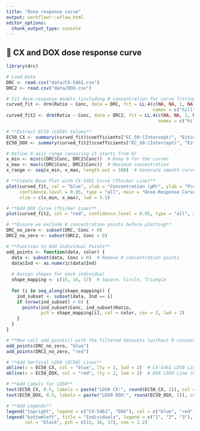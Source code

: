 ```yaml
---
title: "Dose response curve"
output: workflowr::wflow_html
editor_options:
  chunk_output_type: console
---
```


## **📌 CX and DOX dose response curve**
```r
library(drc)

# Load Data
DRC <- read.csv("data/CX-5461.csv")
DRC2 <- read.csv("data/DOX.csv")

# Fit dose-response models (including 0 concentration for curve fitting)
curved_fit <- drm(Ratio ~ Conc, data = DRC, fct = LL.4(c(NA, NA, 1, NA), 
                                                       names = c("hill", "min_value", "max_value", "EC_50")))
curved_fit2 <- drm(Ratio ~ Conc, data = DRC2, fct = LL.4(c(NA, NA, 1, NA), 
                                                         names = c("hill", "min_value", "max_value", "EC_50")))

# **Extract EC50 (LD50) Values**
EC50_CX <- summary(curved_fit)$coefficients["EC_50:(Intercept)", "Estimate"]
EC50_DOX <- summary(curved_fit2)$coefficients["EC_50:(Intercept)", "Estimate"]

# Define X-axis range (ensuring it starts from 0)
x_min <- min(c(DRC$Conc, DRC2$Conc))  # Keep 0 for the curves
x_max <- max(c(DRC$Conc, DRC2$Conc))  # Maximum concentration
x_range <- seq(x_min, x_max, length.out = 100)  # Generate smooth curve range

# **Create Base Plot with CX-5461 Curve (Thicker Line)**
plot(curved_fit, col = "blue", xlab = "Concentration (µM)", ylab = "Proportion of Viable Cells",
     confidence.level = 0.95, type = "all", main = "Dose-Response Curves with LD50",
     xlim = c(x_min, x_max), lwd = 3.5)

# **Add DOX Curve (Thicker Line)**
plot(curved_fit2, col = "red", confidence.level = 0.95, type = "all", add = TRUE, lwd = 3.5)

# **Ensure we exclude 0 concentration points before plotting**
DRC_no_zero <- subset(DRC, Conc > 0)  
DRC2_no_zero <- subset(DRC2, Conc > 0)  

# **Function to Add Individual Points**
add_points <- function(data, color) {
  data <- subset(data, Conc > 0)  # Remove 0 concentration points
  data$Ind <- as.numeric(data$Ind)
  
  # Assign shapes for each individual
  shape_mapping <- c(15, 16, 17)  # Square, Circle, Triangle
  
  for (i in seq_along(shape_mapping)) {
    ind_subset <- subset(data, Ind == i)  
    if (nrow(ind_subset) > 0) {  
      points(ind_subset$Conc, ind_subset$Ratio, 
             pch = shape_mapping[i], col = color, cex = 2, lwd = 2)
    }
  }
}

# **Now call add_points() with the filtered datasets (without 0 concentration points)**
add_points(DRC_no_zero, "blue")
add_points(DRC2_no_zero, "red")

# **Add Vertical LD50 (EC50) Lines**
abline(v = EC50_CX, col = "blue", lty = 2, lwd = 2)  # CX-5461 LD50 Line (Dashed)
abline(v = EC50_DOX, col = "red", lty = 2, lwd = 2)  # DOX LD50 Line (Dashed)

# **Add Labels for LD50**
text(EC50_CX, 0.5, labels = paste("LD50 CX:", round(EC50_CX, 2)), col = "blue", pos = 4, cex = 0.5, font = 2)
text(EC50_DOX, 0.5, labels = paste("LD50 DOX:", round(EC50_DOX, 2)), col = "red", pos = 4, cex = 0.5, font = 2)

# **Add Legends**
legend("topright", legend = c("CX-5461", "DOX"), col = c("blue", "red"), lty = 1, lwd = 3.5)
legend("bottomleft", title = "Individuals", legend = c("1", "2", "3"), 
       col = "black", pch = c(15, 16, 17), cex = 1.2)
```




